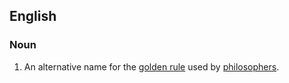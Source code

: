 {{wikipedia}}
==English==
===Noun===
{{en-noun|sg=[[ethic]] [[of]] [[reciprocity]]|ethics of reciprocity}}

# {{ethics}} An alternative name for the [[golden rule]] used by [[philosophers]].